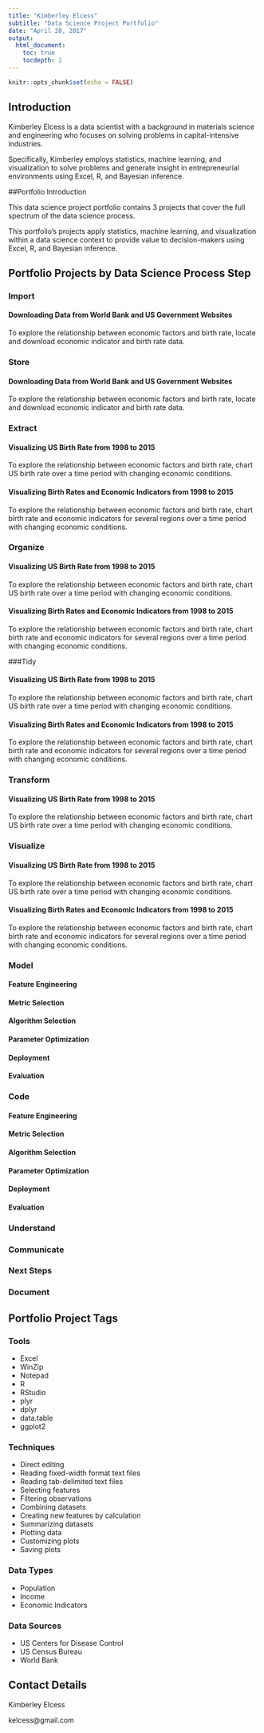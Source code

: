 ---
title: "Kimberley Elcess"
subtitle: "Data Science Project Portfolio"
date: "April 28, 2017"
output: 
  html_document:
    toc: true
    tocdepth: 2
---

```{r setup, include=FALSE}
knitr::opts_chunk$set(echo = FALSE)
```

## Introduction

Kimberley Elcess is a data scientist with a background in materials science and
engineering who focuses on solving problems in capital-intensive industries.

Specifically, Kimberley employs statistics, machine learning, and visualization
to solve problems and generate insight in entrepreneurial environments using
Excel, R, and Bayesian inference.

##Portfolio Introduction

This data science project portfolio contains 3 projects that cover the full
spectrum of the data science process.

This portfolio's projects apply statistics, machine learning, and visualization
within a data science context to provide value to decision-makers using Excel,
R, and Bayesian inference.

## Portfolio Projects by Data Science Process Step

### Import

#### Downloading Data from World Bank and US Government Websites

To explore the relationship between economic factors and birth rate, locate and
download economic indicator and birth rate data.

### Store

#### Downloading Data from World Bank and US Government Websites

To explore the relationship between economic factors and birth rate, locate and
download economic indicator and birth rate data.

### Extract

#### Visualizing US Birth Rate from 1998 to 2015

To explore the relationship between economic factors and birth rate, chart US
birth rate over a time period with changing economic conditions.

#### Visualizing Birth Rates and Economic Indicators from 1998 to 2015

To explore the relationship between economic factors and birth rate, chart birth
rate and economic indicators for several regions over a time period with
changing economic conditions.

### Organize

#### Visualizing US Birth Rate from 1998 to 2015

To explore the relationship between economic factors and birth rate, chart US
birth rate over a time period with changing economic conditions.

#### Visualizing Birth Rates and Economic Indicators from 1998 to 2015

To explore the relationship between economic factors and birth rate, chart birth
rate and economic indicators for several regions over a time period with
changing economic conditions.

###Tidy

#### Visualizing US Birth Rate from 1998 to 2015

To explore the relationship between economic factors and birth rate, chart US
birth rate over a time period with changing economic conditions.

#### Visualizing Birth Rates and Economic Indicators from 1998 to 2015

To explore the relationship between economic factors and birth rate, chart birth
rate and economic indicators for several regions over a time period with
changing economic conditions.

### Transform

#### Visualizing US Birth Rate from 1998 to 2015

To explore the relationship between economic factors and birth rate, chart US
birth rate over a time period with changing economic conditions.

### Visualize

#### Visualizing US Birth Rate from 1998 to 2015

To explore the relationship between economic factors and birth rate, chart US
birth rate over a time period with changing economic conditions.

#### Visualizing Birth Rates and Economic Indicators from 1998 to 2015

To explore the relationship between economic factors and birth rate, chart birth
rate and economic indicators for several regions over a time period with
changing economic conditions.

### Model

#### Feature Engineering

#### Metric Selection

#### Algorithm Selection

#### Parameter Optimization

#### Deployment

#### Evaluation

### Code

#### Feature Engineering

#### Metric Selection

#### Algorithm Selection

#### Parameter Optimization

#### Deployment

#### Evaluation

### Understand

### Communicate

### Next Steps

### Document

## Portfolio Project Tags

### Tools

* Excel
* WinZip
* Notepad
* R
* RStudio
* plyr
* dplyr
* data.table
* ggplot2

### Techniques

* Direct editing
* Reading fixed-width format text files
* Reading tab-delimited text files
* Selecting features
* Filtering observations
* Combining datasets
* Creating new features by calculation
* Summarizing datasets
* Plotting data
* Customizing plots
* Saving plots

### Data Types

* Population
* Income
* Economic Indicators

### Data Sources

* US Centers for Disease Control
* US Census Bureau
* World Bank

## Contact Details

Kimberley Elcess

kelcess@gmail.com


